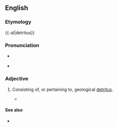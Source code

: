 ==English==


===Etymology===

{{-al|detritus}}

===Pronunciation===

*{{IPA|diˈtɹaɪtəl}} {{qualifier|US}}
*{{rhymes|aɪtəl}}

===Adjective===
{{en-adj}}

#{{geology}} Consisting of, or pertaining to, geological [[detritus]].
#*{{quote-book|1964|N.D. Bespalov|Soils of Outer Mongolia|page=172|url=http://books.google.com/books?id=0aA6AAAAMAAJ|isbn=|
passage=The light-chestnut soils are much more '''detrital''' than the chestnut varieties — not only at the surface but throughout the soil strata, except on sandy tracts. }}

====See also====
*{{pedialite|Detritus (geology)}}